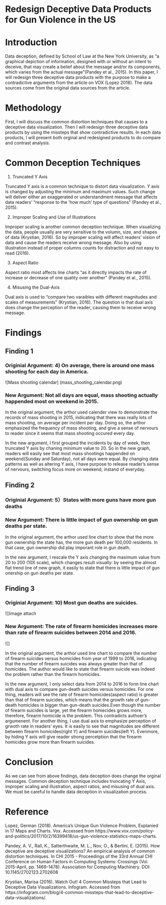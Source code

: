 # Redesign Deceptive Data Products for Gun Violence in the US

# Introduction

Data deception, defined by School of Law at the New York University, as “a graphical depiction of information, designed with or without an intent to deceive, that may create a belief about the message and/or its components, which varies from the actual message"(Pandey et al., 2015). In this paper, I will redesign three deceptive data products with the purpose to make a contradictive arguments from the article on VOX (Lopez 2018). The data sources come from the original data sources from the article.

# Methodology

First, I will discuss the common distortion techniques that causes to a deceptive data visualization. Then I will redesign three deceptive data products by using the missteps that show contradictive results. In each data products, I will present both orginal and redesigned products to do compare and contrast analysis.

# Common Deception Techniques

1. Truncated Y Axis

Truncated Y axis is a common technique to distort data visualization. Y axis is changed by adjusting the minimum and maximum values. Such change will deliver either an exaggerated or understandment message that affects data readers' "response to the 'how much' type of questions" (Pandey et al., 2015).

2. Improper Scaling and Use of Illustrations

Improper scaling is another common deception technique. When visualizing the data, people usually are very sensitive to the volumn, size, and shapes of data (Krystian, 2016). So by improper scaling will affect readers' vision of data and cause the readers receive wrong message. Also by using illustration instead of proper columns counts for distraction and not easy to read (2016).

3. Aspect Ratio

Aspect ratio most affects line charts "as it directly impacts the rate of increase or decrease of one quatity over another" (Pandey et al., 2015).

4. Misusing the Dual-Axis

Dual axis is used to "compare two varaibles with different magnitudes and scales of measurements" (Krystian, 2016). The question is that dual axis  does change the perception of the reader, causing them to receive wrong message. 

# Findings

## Finding 1 

### Originial Argument: 4) On average, there is around one mass shooting for each day in America.
![Mass shooting calendar] (mass_shooting_calendar.png)

### New Argument: Not all days are equal, mass shooting actually happended most on weekend in 2015.
[](https://public.tableau.com/profile/feng.wang2440#!/vizhome/mass_shootingweekday/Sheet1)

In the original argument, the arthor used calender view to demonstrate the records of mass shooting in 2015, indicating that there was really lots of mass shooting, on average per incident per day. Doing so, the arthor emphasized the frequency of mass shooting, and give a sense of nervours to reader since it seems that mass shooting occured every day.

In the new argument, I first grouped the incidents by day of week, then truncated Y axis by chaning minimum value to 20. So in the new graph, readers will easily see that most mass shootings happended on weekend(Sunday and Saturday), not all days were equal. By changing data patterns as well as altering Y axis, I have purpose to release reader's sense of nervours, switching focus more on weekend, instand of everyday.

## Finding 2

### Originial Argument: 5）States with more guns have more gun deaths

### New Argument: There is little impact of gun ownership on gun deaths per state.

In the original argument, the arthor used line chart to show that the more gun ownership the state has, the more gun death per 100,000 residents. In that case, gun ownership did play imporant role in gun death.

In the new argument, I rescale the Y axis changing the maximum value from 20 to 200 (10X scale), which changes result visually: by seeing the almost flat trend line of new graph, it easily to state that there is little impact of gun onership on gun deaths per state.

## Finding 3

### Originial Argument: 10) Most gun deaths are suicides.
![]image attach

### New Argument: The rate of firearm homicides increases more than rate of firearm suicides between 2014 and 2016.
![]

In the original argument, the arthor used line chart to compare the number of firearm suicides versus homicides from year of 1999 to 2016, indicating that the number of firearm suicides was always greater than that of homicides. The author would like to state that firearm suicide was indeed the problem rather than the firearm homicides.

In the new argument, I only select data from 2014 to 2016 to form line chart with dual axis to compare gun-death suicides versus homicides. For one thing, readers will see the rate of firearm homicides(aspect ratio) is greater than that of firearm suicides, which means that the growth rate of gun-death homicides is bigger than gun-death suicides.Even though the number of firearm suicides is large, yet the firearm homecides grows more, therefore, firearm homicide is the problem. This contradicts authoer's argumenent. For another thing, I use dual axis to emphasize  perception of grwoth rate in readers' eyes. It is easily to see that magnitudes are different between firearm homicides(right Y) and firearm suicides(left Y). Evenmore, by hiding Y axis will give reader strong percetption that the firearm homicides grow more than firearm suicides.

# Conclusion

As we can see from above findings, data deception does change the orginal messages. Common deception technique includes truncating  Y Axis, improper scaling and illustration, aspect ratios, and misusing of dual axis. We must be careful to handle data deception in visualization process.

# Reference
Lopez, German (2018). America's Unique Gun Violence Problem, Explanied in 17 Maps and Charts. Vox. Accessed from https://www.vox.com/policy-and-politics/2017/10/2/16399418/us-gun-violence-statistics-maps-charts.

Pandey, A. V., Rall, K., Satterthwaite, M. L., Nov, O., & Bertini, E. (2015). How deceptive are deceptive visualizations? An empirical analysis of common distortion techniques. In CHI 2015 - Proceedings of the 33rd Annual CHI Conference on Human Factors in Computing Systems: Crossings (Vol. 2015-April, pp. 1469-1478). Association for Computing Machinery. DOI: 10.1145/2702123.2702608

Krystian, Marisa (2016). Watch Out! 4 Common Missteps that Lead to Deceptive Data Visualizations. Infogram. Accessed from https://infogram.com/blog/4-common-missteps-that-lead-to-deceptive-data-visualizations/.


